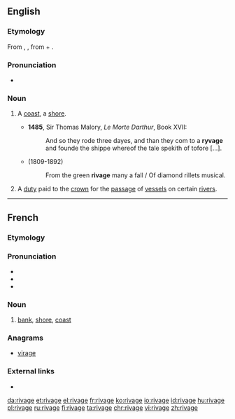 ==English==

===Etymology===
From {{etyl|xno|en}} {{term|rivage|lang=fro}}, {{etyl|frm|en}} {{term|rivage|lang=fr}}, from {{term|rive}} + {{term|-age}}.

===Pronunciation===
* {{a|UK}} {{IPA|/ˈɹɪvɪdʒ/|lang=en}}

===Noun===
{{en-noun}}

#{{label|en|now|_|rare|poetic}} A [[coast]], a [[shore]].
#*'''1485''', Sir Thomas Malory, ''Le Morte Darthur'', Book XVII:
#*:And so they rode three dayes, and than they com to a '''ryvage''' and founde the shippe whereof the tale spekith of tofore [...].
#:{{rfquotek|Spenser}}
#*{{w|Alfred, Lord Tennyson|Alfred Tennyson}} (1809-1892)
#*:From the green '''rivage''' many a fall / Of diamond rillets musical.
#{{label|en|legal|UK|historical}} A [[duty]] paid to the [[crown]] for the [[passage]] of [[vessel]]s on certain [[river]]s.

----

==French==

===Etymology===
{{suffix|rive|age|lang=fr}}

===Pronunciation===
* {{IPA|/ʁi.vaʒ/|lang=fr}}
* {{homophones|rivages|lang=fr}}
* {{hyphenation|ri|vage|lang=fr}}

===Noun===
{{fr-noun|m}}

# [[bank]], [[shore]], [[coast]]

===Anagrams===
* [[virage#French|virage]]

===External links===
* {{R:TLFi}}

[[da:rivage]]
[[et:rivage]]
[[el:rivage]]
[[fr:rivage]]
[[ko:rivage]]
[[io:rivage]]
[[id:rivage]]
[[hu:rivage]]
[[pl:rivage]]
[[ru:rivage]]
[[fi:rivage]]
[[ta:rivage]]
[[chr:rivage]]
[[vi:rivage]]
[[zh:rivage]]